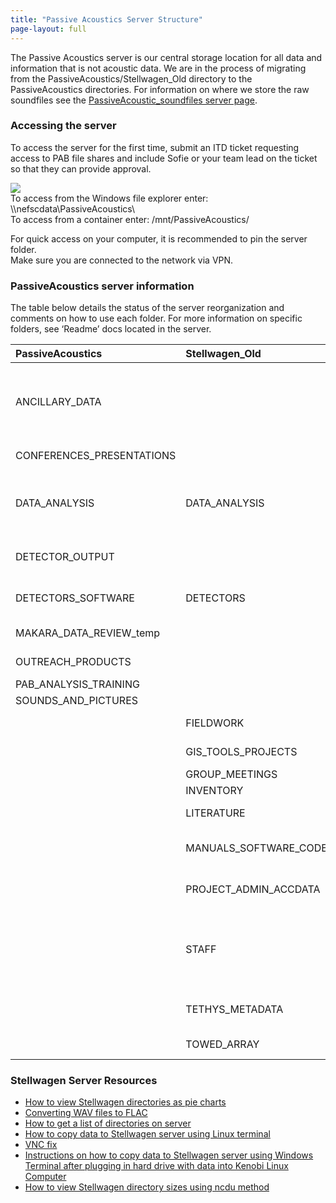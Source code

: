 ```yaml
---
title: "Passive Acoustics Server Structure"
page-layout: full
---
```


The Passive Acoustics server is our central storage location for all data and information that is not acoustic data. We are in the process of migrating from the PassiveAcoustics/Stellwagen\_Old directory to the PassiveAcoustics directories. For information on where we store the raw soundfiles see the [PassiveAcoustic\_soundfiles server page](https://docs.google.com/document/d/1TnMJSx69-OoTfhSHtJBUBqWkVqMq_f0ALPRHBltUlyM/edit?usp=sharing). 

### Accessing the server

To access the server for the first time, submit an ITD ticket requesting access to PAB file shares and include Sofie or your team lead on the ticket so that they can provide approval. 

![](/figs/Onboarding_images/server_screenshot.PNG)  
To access from the Windows file explorer enter: \\\\nefscdata\\PassiveAcoustics\\  
To access from a container enter: /mnt/PassiveAcoustics/

For quick access on your computer, it is recommended to pin the server folder.  
Make sure you are connected to the network via VPN.

### PassiveAcoustics server information

The table below details the status of the server reorganization and comments on how to use each folder. For more information on specific folders, see ‘Readme’ docs located in the server.

| PassiveAcoustics | Stellwagen\_Old | Comment |
| :---- | :---- | :---- |
| ANCILLARY\_DATA |  | Accelerometer, CTD, depth (for towed array and drifting recorders), GPS (for mobile platforms), telemetry, temperature (from SoundTraps), and visual sightings data |
| CONFERENCES\_PRESENTATIONS |  | Final versions of all presentations and posters |
| DATA\_ANALYSIS | DATA\_ANALYSIS | Migration in progress. Analysis specific code for new projects should be stored in the PassiveAcoustics/DATA\_ANALYSIS folder.  |
| DETECTOR\_OUTPUT |  | All detector output organized by detector then raw, summarized, or validated status.  |
| DETECTORS\_SOFTWARE | DETECTORS | Migration in progress, new detectors should be stored in DETECTORS\_SOFTWARE |
| MAKARA\_DATA\_REVIEW\_temp |  | Temporary Makara software resources (temporary) |
| OUTREACH\_PRODUCTS |  | Graphics, web content, exhibits available for use |
| PAB\_ANALYSIS\_TRAINING |  | PAB Analyst Training Resources |
| SOUNDS\_AND\_PICTURES |  | Example sound clips and pictures |
|  | FIELDWORK | To be migrated. Fieldwork plans, permitting, and contracts.  |
|  | GIS\_TOOLS\_PROJECTS | To be migrated. GIS projects and useful shapefiles |
|  | GROUP\_MEETINGS | To be migrated.  |
|  | INVENTORY | To be migrated.  |
|  | LITERATURE | To be migrated. Relevant literature to PAB |
|  | MANUALS\_SOFTWARE\_CODE\_LIBRARY | To be migrated. General code that could be used across projects and analysts. |
|  | PROJECT\_ADMIN\_ACCDATA | To be reorganized. Data management for inventory and recorder performance |
|  | STAFF | Retirement in progress. Staff specific files that do not align with server directory should be saved on google drive, personal computers, or nefsc personal file shares.  |
|  | TETHYS\_METADATA | To be migrated. Metadata files and schema for TETHYS database uploads |
|  | TOWED\_ARRAY | To be migrated. Files specific to AMAPPS towed array surveys |


### Stellwagen Server Resources

* [How to view Stellwagen directories as pie charts](https://drive.google.com/file/d/1uuAr9joXZHcuD6n5Nq33L793HmdWn9vb/view?usp=sharing)  
* [Converting WAV files to FLAC](https://drive.google.com/file/d/1i20vjkZPD5RUWyR1jNP7bg92G-gkx8ql/view?usp=sharing)  
* [How to get a list of directories on server](https://drive.google.com/file/d/1hVGUsrOMJrXgmRzMqw1oC8lYT-_jkgvM/view?usp=sharing)  
* [How to copy data to Stellwagen server using Linux terminal](https://drive.google.com/file/d/1ubpXM8bzVWdRxwO1n-GzNuvCoGdU82_s/view?usp=sharing)  
* [VNC fix](https://drive.google.com/file/d/1t-OlCgyuAbx0URC1FVjL6tu149RmSB0e/view?usp=sharing)   
* [Instructions on how to copy data to Stellwagen server using Windows Terminal after plugging in hard drive with data into Kenobi Linux Computer](https://drive.google.com/file/d/1WfKhKqaIAeMTTUdgEevidPECzjZ55n0_/view?usp=sharing)  
* [How to view Stellwagen directory sizes using ncdu method](https://drive.google.com/file/d/1TTDyvPbEjKhJVDF9gBfmc1R9NH40W7an/view?usp=sharing)
